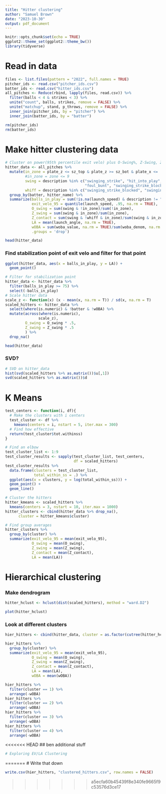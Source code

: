 ```yaml
---
title: "Hitter clustering"
author: "Samuel Brown"
date: "2023-10-30"
output: pdf_document
---
```


```r
knitr::opts_chunk$set(echo = TRUE)
ggplot2::theme_set(ggplot2::theme_bw()) 
library(tidyverse)
```

# Read in data
```r
files <- list.files(pattern = "2022", full.names = TRUE)
pitcher_ids <- read.csv("pitcher_ids.csv")
batter_ids <- read.csv("hitter_ids.csv")
all_pitches <- Reduce(rbind, lapply(files, read.csv)) %>%
  filter(balls < 4 & strikes < 3) %>%
  unite("count", balls, strikes, remove = FALSE) %>%
  unite("matchup", stand, p_throws, remove = FALSE) %>% 
  inner_join(pitcher_ids, by = "pitcher") %>% 
  inner_join(batter_ids, by = "batter")

rm(pitcher_ids)
rm(batter_ids)
```

# Make hitter clustering data
```r
# Cluster on power(95th percentile exit velo) plus O-Swing%, Z-Swing, Z-contact
hitter_data <- all_pitches %>% 
  mutate(in_zone = plate_z <= sz_top & plate_z >= sz_bot & plate_x <= .708 & plate_x >= -.708,
         #in_zone = zone <= 9
         swing = description %in% c("swinging_strike", "hit_into_play", "foul", "foul_tip", 
                                    "foul_bunt", "swinging_strike_blocked", "missed_bunt"),
         whiff = description %in% c("swinging_strike_blocked", "swinging_strike", "foul_tip")) %>% 
  group_by(batter, hitter_name) %>% 
  summarize(balls_in_play = sum(!is.na(launch_speed) & description != "foul"),
            exit_velo_95 = quantile(launch_speed, .95, na.rm = TRUE),
            O_swing = sum(swing & !in_zone)/sum(!in_zone),
            Z_swing = sum(swing & in_zone)/sum(in_zone),
            Z_contact = sum(swing & !whiff & in_zone)/sum(swing & in_zone),
            LA = mean(launch_angle, na.rm = TRUE),
            wOBA = sum(woba_value, na.rm = TRUE)/sum(woba_denom, na.rm = TRUE),
            .groups = 'drop') 

head(hitter_data)
```

### Find stabilization point of exit velo and filter for that point
```r
ggplot(hitter_data, aes(x = balls_in_play, y = LA)) +
  geom_point()
```

```r
# Filter for stabilization point
hitter_data <- hitter_data %>% 
  filter(balls_in_play >= 75) %>% 
  select(-balls_in_play)
# Scale hitter data
scale_z <- function(x) (x - mean(x, na.rm = T)) / sd(x, na.rm = T)
scaled_hitters <- hitter_data %>% 
  select(where(is.numeric) & !batter & !wOBA) %>% 
  mutate(across(where(is.numeric), 
               scale_z),
         O_swing = O_swing * .5,
         Z_swing = Z_swing * .5
         ) %>% 
  drop_na()

head(hitter_data)
```

### SVD?
```r
# SVD on hitter_data
hist(svd(scaled_hitters %>% as.matrix())$u[,1])
svd(scaled_hitters %>% as.matrix())$d
```

# K Means
```r
test_centers <- function(i, df){
  # Make the clusters with i centers
  test_cluster <- df %>% 
    kmeans(centers = i, nstart = 5, iter.max = 300)
  # Find how effective
  return(test_cluster$tot.withinss)
}

# Find an elbow
test_cluster_list <- 1:9
test_cluster_results <- sapply(test_cluster_list, test_centers, 
                               df = scaled_hitters)
test_cluster_results %>% 
  data.frame(clusters = test_cluster_list,
             total_within_ss = .) %>% 
  ggplot(aes(x = clusters, y = log(total_within_ss))) +
  geom_point() +
  geom_line() 
```

```r
# Cluster the hitters
hitter_kmeans <- scaled_hitters %>% 
  kmeans(centers = 3, nstart = 10, iter.max = 1000)
hitter_clusters <- cbind(hitter_data %>% drop_na(),
      cluster = hitter_kmeans$cluster)

# Find group averages
hitter_clusters %>% 
  group_by(cluster) %>% 
  summarize(exit_velo_95 = mean(exit_velo_95),
            O_swing = mean(O_swing),
            Z_swing = mean(Z_swing),
            Z_contact = mean(Z_contact),
            LA = mean(LA))
```

# Hierarchical clustering
### Make dendrogram
```r
hitter_hclust <- hclust(dist(scaled_hitters), method = "ward.D2")

plot(hitter_hclust)
```

### Look at different clusters
```r
hier_hitters <- cbind(hitter_data, cluster = as.factor(cutree(hitter_hclust, k = 4)))

hier_hitters %>% 
  group_by(cluster) %>% 
  summarize(exit_velo_95 = mean(exit_velo_95),
            O_swing = mean(O_swing),
            Z_swing = mean(Z_swing),
            Z_contact = mean(Z_contact),
            LA = mean(LA),
            wOBA = mean(wOBA))

hier_hitters %>% 
  filter(cluster == 1) %>% 
  arrange(-wOBA) 
hier_hitters %>% 
  filter(cluster == 2) %>% 
  arrange(-wOBA) 
hier_hitters %>% 
  filter(cluster == 3) %>% 
  arrange(-wOBA) 
hier_hitters %>% 
  filter(cluster == 4) %>% 
  arrange(-wOBA) 
```

<<<<<<< HEAD
## ben additional stuff

```r
# Exploring EV/LA Clustering
```

=======
# Write that down
```r
write.csv(hier_hitters, "clustered_hitters.csv", row.names = FALSE)
```
>>>>>>> a5ecfa60b45439f8e340fe9665f9c53576d3ce17

